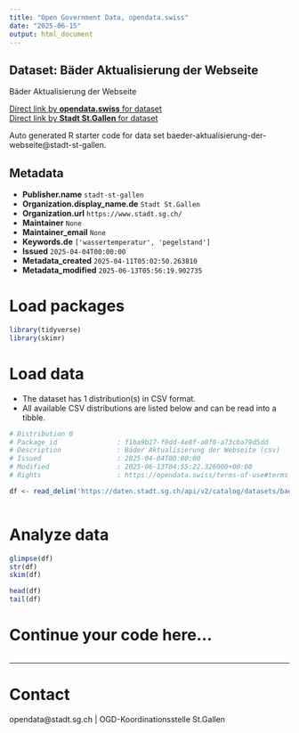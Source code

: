 ```yaml
---
title: "Open Government Data, opendata.swiss"
date: "2025-06-15"
output: html_document
---
```


## Dataset: Bäder Aktualisierung der Webseite

Bäder Aktualisierung der Webseite

[Direct link by **opendata.swiss** for dataset](https://opendata.swiss/de/dataset/bader-aktualisierung-der-webseite)<br>
[Direct link by **Stadt St.Gallen** for dataset](https://daten.stadt.sg.ch/explore/dataset/baeder-aktualisierung-der-webseite/)

Auto generated R starter code for data set baeder-aktualisierung-der-webseite@stadt-st-gallen.

## Metadata

- **Publisher.name** `stadt-st-gallen`
- **Organization.display_name.de** `Stadt St.Gallen`
- **Organization.url** `https://www.stadt.sg.ch/`
- **Maintainer** `None`
- **Maintainer_email** `None`
- **Keywords.de** `['wassertemperatur', 'pegelstand']`
- **Issued** `2025-04-04T00:00:00`
- **Metadata_created** `2025-04-11T05:02:50.263810`
- **Metadata_modified** `2025-06-13T05:56:19.902735`


# Load packages

```r

library(tidyverse)
library(skimr)

```

# Load data

-   The dataset has 1 distribution(s) in CSV format.
-   All available CSV distributions are listed below and can be read into a tibble.

```r

# Distribution 0
# Package_id               : f1ba9b17-f9dd-4e8f-a0f0-a73cba79d5dd
# Description              : Bäder Aktualisierung der Webseite (csv)
# Issued                   : 2025-04-04T00:00:00
# Modified                 : 2025-06-13T04:55:22.326000+00:00
# Rights                   : https://opendata.swiss/terms-of-use#terms_by

df <- read_delim('https://daten.stadt.sg.ch/api/v2/catalog/datasets/baeder-aktualisierung-der-webseite/exports/csv?use_labels=true')



```

# Analyze data

```r

glimpse(df)
str(df)
skim(df)

head(df)
tail(df)

```

# Continue your code here...

```r

```

------------------------------------------------------------------------

# Contact

opendata@stadt.sg.ch | OGD-Koordinationsstelle St.Gallen
